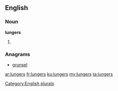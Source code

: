 ==English==

===Noun===
'''lungers'''

# {{plural of|lunger}}

===Anagrams===
* [[grunsel#English|grunsel]]

[[Category:English plurals]]

[[ar:lungers]]
[[fr:lungers]]
[[ku:lungers]]
[[my:lungers]]
[[ta:lungers]]